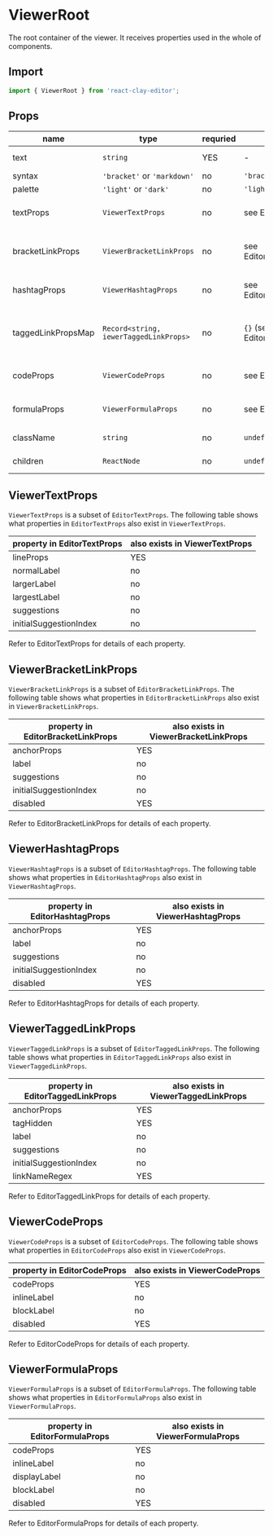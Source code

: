
<Meta title="API/ViewerRoot" />

# ViewerRoot

The root container of the viewer. It receives properties used in the whole of components.


<div style={{ display: 'flex', justifyContent: 'center' }}>
  <Api colorized="fixed-container" />
</div>

## Import

```ts
import { ViewerRoot } from 'react-clay-editor';
```

## Props

| name               | type                                   | requried | default                                                                                                  | description                                                                                             |
| ------------------ | -------------------------------------- | -------- | -------------------------------------------------------------------------------------------------------- | ------------------------------------------------------------------------------------------------------- |
| text               | `string`                               | YES      | -                                                                                                        | syntactic text in the viewer                                                                            |
| syntax             | `'bracket'` or `'markdown'`            | no       | `'bracket'`                                                                                              | syntax of the text                                                                                      |
| palette            | `'light'` or `'dark'`                  | no       | `'light'`                                                                                                | theme of the editor                                                                                     |
| textProps          | `ViewerTextProps`                      | no       | see <LinkTo kind="api-editorroot--page#editortextprops">EditorTextProps</LinkTo>                         | configurations of text, a subset of EditorTextProps                                                     |
| bracketLinkProps   | `ViewerBracketLinkProps`               | no       | see <LinkTo kind="api-editorroot--page#editorbracketlinkprops">EditorBracketLinkProps</LinkTo>           | configurations of bracket links, a subset of EditorBracketLinkProps                                     |
| hashtagProps       | `ViewerHashtagProps`                   | no       | see <LinkTo kind="api-editorroot--page#editorhashtagprops">EditorHashtagProps</LinkTo>                   | configurations of hashtags, a subset of EditorHashtagProps                                              |
| taggedLinkPropsMap | `Record<string, iewerTaggedLinkProps>` | no       | `{}` (see also <LinkTo kind="api-editorroot--page#editortaggedlinkprops">EditorTaggedLinkProps</LinkTo>) | map of tag names to configurations of tagged links, a subset of `Record<string, EditorTaggedLinkProps>` |
| codeProps          | `ViewerCodeProps`                      | no       | see <LinkTo kind="api-editorroot--page#editorcodeprops">EditorCodeProps</LinkTo>                         | configurations of code strings, a subset of EditorCodeProps                                             |
| formulaProps       | `ViewerFormulaProps`                   | no       | see <LinkTo kind="api-editorroot--page#editorformulaprops">EditorFormulaProps</LinkTo>                   | configurations of math formulas, a subset of EditorFormulaProps                                         |
| className          | `string`                               | no       | `undefined`                                                                                              | CSS className of ViewerRoot                                                                             |
| children           | `ReactNode`                            | no       | `undefined`                                                                                              | content of the component                                                                                |

## ViewerTextProps

`ViewerTextProps` is a subset of `EditorTextProps`. The following table shows what properties in `EditorTextProps` also
exist in `ViewerTextProps`.

| property in EditorTextProps | also exists in ViewerTextProps |
| --------------------------- | ------------------------------ |
| lineProps                   | YES                            |
| normalLabel                 | no                             |
| largerLabel                 | no                             |
| largestLabel                | no                             |
| suggestions                 | no                             |
| initialSuggestionIndex      | no                             |

Refer to <LinkTo kind="api-editorroot--page#editortextprops">EditorTextProps</LinkTo> for details of each property.

## ViewerBracketLinkProps

`ViewerBracketLinkProps` is a subset of `EditorBracketLinkProps`. The following table shows what properties in
`EditorBracketLinkProps` also exist in `ViewerBracketLinkProps`.

| property in EditorBracketLinkProps | also exists in ViewerBracketLinkProps |
| ---------------------------------- | ------------------------------------- |
| anchorProps                        | YES                                   |
| label                              | no                                    |
| suggestions                        | no                                    |
| initialSuggestionIndex             | no                                    |
| disabled                           | YES                                   |

Refer to <LinkTo kind="api-editorroot--page#editorbracketlinkprops">EditorBracketLinkProps</LinkTo> for details of each
property.

## ViewerHashtagProps

`ViewerHashtagProps` is a subset of `EditorHashtagProps`. The following table shows what properties in
`EditorHashtagProps` also exist in `ViewerHashtagProps`.

| property in EditorHashtagProps | also exists in ViewerHashtagProps |
| ------------------------------ | --------------------------------- |
| anchorProps                    | YES                               |
| label                          | no                                |
| suggestions                    | no                                |
| initialSuggestionIndex         | no                                |
| disabled                       | YES                               |

Refer to <LinkTo kind="api-editorroot--page#editorhashtagprops">EditorHashtagProps</LinkTo> for details of each
property.

## ViewerTaggedLinkProps

`ViewerTaggedLinkProps` is a subset of `EditorTaggedLinkProps`. The following table shows what properties in
`EditorTaggedLinkProps` also exist in `ViewerTaggedLinkProps`.

| property in EditorTaggedLinkProps | also exists in ViewerTaggedLinkProps |
| --------------------------------- | ------------------------------------ |
| anchorProps                       | YES                                  |
| tagHidden                         | YES                                  |
| label                             | no                                   |
| suggestions                       | no                                   |
| initialSuggestionIndex            | no                                   |
| linkNameRegex                     | YES                                  |

Refer to <LinkTo kind="api-editorroot--page#editortaggedlinkprops">EditorTaggedLinkProps</LinkTo> for details of each
property.

## ViewerCodeProps

`ViewerCodeProps` is a subset of `EditorCodeProps`. The following table shows what properties in `EditorCodeProps` also
exist in `ViewerCodeProps`.

| property in EditorCodeProps | also exists in ViewerCodeProps |
| --------------------------- | ------------------------------ |
| codeProps                   | YES                            |
| inlineLabel                 | no                             |
| blockLabel                  | no                             |
| disabled                    | YES                            |

Refer to <LinkTo kind="api-editorroot--page#editorcodeprops">EditorCodeProps</LinkTo> for details of each property.

## ViewerFormulaProps

`ViewerFormulaProps` is a subset of `EditorFormulaProps`. The following table shows what properties in
`EditorFormulaProps` also exist in `ViewerFormulaProps`.

| property in EditorFormulaProps | also exists in ViewerFormulaProps |
| ------------------------------ | --------------------------------- |
| codeProps                      | YES                               |
| inlineLabel                    | no                                |
| displayLabel                   | no                                |
| blockLabel                     | no                                |
| disabled                       | YES                               |

Refer to <LinkTo kind="api-editorroot--page#editorformulaprops">EditorFormulaProps</LinkTo> for details of each
property.
